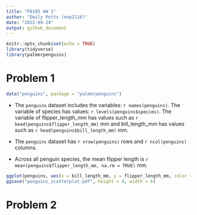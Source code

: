 ```yaml
---
title: "P8105 HW 1"
author: "Emily Potts (enp2116)"
date: "2022-09-24"
output: github_document
---
```


```r
knitr::opts_chunk$set(echo = TRUE)
library(tidyverse)
library(palmerpenguins)
```

# Problem 1

```r
data("penguins", package = "palmerpenguins")
```

* The `penguins` dataset includes the variables: `r names(penguins)`. The variable of species has values: `r levels(penguins$species)`. The variable of flipper_length_mm has values such as `r head(penguins$flipper_length_mm)` mm and bill_length_mm has values such as `r head(penguins$bill_length_mm)` mm.

* The `penguins` dataset has `r nrow(penguins)` rows and `r ncol(penguins)` columns.

* Across all penguin species, the mean flipper length is `r mean(penguins$flipper_length_mm, na.rm = TRUE)` mm.

```r
ggplot(penguins, aes(x = bill_length_mm, y = flipper_length_mm, color = species, )) + geom_point() + xlab("Bill Length (mm)") + ylab("Flipper Length (mm)") + ggtitle("Scatterplot of Bill Length vs. Flipper Length by Species")
ggsave("penguins_scatterplot.pdf", height = 4, width = 6)
```



# Problem 2



